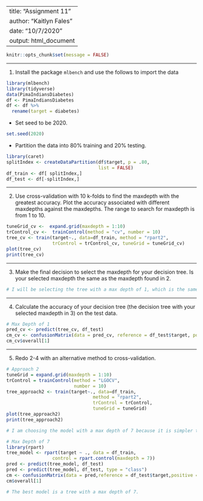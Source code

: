 
---
title: "Assignment 11"
author: "Kaitlyn Fales"
date: "10/7/2020"
output: html_document
---



```{r setup, include=FALSE}
knitr::opts_chunk$set(message = FALSE)
```


-------

1. Install the package `mlbench` and use the follows to import the data

```{r}
library(mlbench)
library(tidyverse)
data(PimaIndiansDiabetes)
df <- PimaIndiansDiabetes
df <- df %>% 
  rename(target = diabetes)
```

- Set seed to be 2020. 
```{r}
set.seed(2020)
```

- Partition the data into 80% training and 20% testing.  
```{r}
library(caret)
splitIndex <- createDataPartition(df$target, p = .80, 
                                  list = FALSE)
df_train <- df[ splitIndex,]
df_test <- df[-splitIndex,]
```

-------

2. Use cross-validation with 10 k-folds to find the maxdepth with the greatest accuracy. Plot the accuracy associated with different maxdepths against the maxdepths. The range to search for maxdepth is from 1 to 10. 
```{r}
tuneGrid_cv <-  expand.grid(maxdepth = 1:10)
trControl_cv <-  trainControl(method = "cv", number = 10)
tree_cv <- train(target~., data=df_train, method = "rpart2", 
                 trControl = trControl_cv, tuneGrid = tuneGrid_cv)
plot(tree_cv)
print(tree_cv)
```

-------

3. Make the final decision to select the maxdepth for your decision tree.  Is your selected maxdepth the same as the maxdepth found in 2. 
```{r}
# I will be selecting the tree with a max depth of 1, which is the same as the model that caret selected because it is the simplest and also has the highest accuracy.
```

-------

4. Calculate the accuracy of your decision tree (the decision tree with your selected maxdepth in 3) on the test data. 

```{r}
# Max Depth of 1
pred_cv <- predict(tree_cv, df_test)
cm_cv <- confusionMatrix(data = pred_cv, reference = df_test$target, positive = "pos")
cm_cv$overall[1]
```


-------

5. Redo 2-4 with an alternative method to cross-validation. 
```{r}
# Approach 2
tuneGrid = expand.grid(maxdepth = 1:10)
trControl = trainControl(method = "LGOCV",
                         number = 10)
tree_approach2 <- train(target~., data=df_train, 
                                method = "rpart2", 
                                trControl = trControl,
                                tuneGrid = tuneGrid)
plot(tree_approach2)
print(tree_approach2)
```

```{r}
# I am choosing the model with a max depth of 7 because it is simpler than the model with a max depth of 8, and the accuracy is nearly identical.

# Max Depth of 7
library(rpart)
tree_model <- rpart(target ~ ., data = df_train,
                 control = rpart.control(maxdepth = 7))
pred <- predict(tree_model, df_test)
pred <- predict(tree_model, df_test, type = "class")
cm <- confusionMatrix(data = pred,reference = df_test$target,positive =   "pos")
cm$overall[1]
```
```{r}
# The best model is a tree with a max depth of 7.
```

